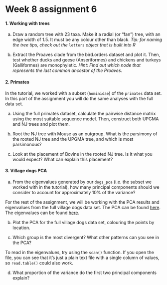 # Week 8 assignment 6 {- #w09}

#### 1. Working with trees {-}

a) Draw a random tree with 23 taxa. Make it a radial (or "fan") tree, with an edge width of 1.5. It must be any colour other than black. _Tip: for naming the tree tips, check out the_ `letters` _object that is built into R_

b) Extract the Proaves clade from the bird.orders dataset and plot it. Then, test whether ducks and geese (Anseriformes) and chickens and turkeys (Galliformes) are monophyletic. _Hint: Find out which node that represents the last common ancestor of the Proaves._

#### 2. Primates {-}

In the tutorial, we worked with a subset (`hominidae`) of the `primates` data set. In this part of the assignment you will do the same analyses with the full data set.

a) Using the full primates dataset, calculate the pairwise distance matrix using the most suitable sequence model. Then, construct both UPGMA and NJ trees and plot them.

b) Root the NJ tree with Mouse as an outgroup. What is the parsimony of the rooted NJ tree and the UPGMA tree, and which is most parsimonous?

c) Look at the placement of Bovine in the rooted NJ tree. Is it what you would expect? What can explain this placement?

#### 3. Village dogs PCA {-}

a) From the eigenvalues generated by our `dogs_pca` (i.e. the subset we worked with in the tutorial), how many principal components should we consider to account for approximately 10% of the variance?

For the rest of the assignment, we will be working with the PCA results and eigenvalues from the full village dogs data set. The PCA can be found [here](https://bios1140.github.io/data/full_village_dogs_pca.tsv). The eigenvalues can be found [here](https://bios1140.github.io/data/full_village.eigenval).

b) Plot the PCA for the full village dogs data set, colouring the points by location.

c) Which group is the most divergent? What other patterns can you see in the PCA?

To read in the eigenvalues, try using the `scan()` function. If you open the file, you can see that it's just a plain text file with a single column of values, so `read.table()` could also work.

d) What proportion of the variance do the first two principal components explain?

